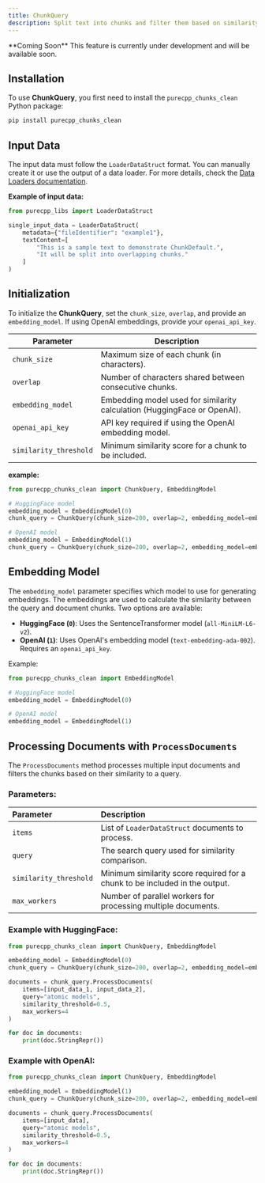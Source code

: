 ```yaml
---
title: ChunkQuery
description: Split text into chunks and filter them based on similarity to a query.
---
```

<Warning>
**Coming Soon**  
This feature is currently under development and will be available soon.
</Warning>

## Installation
To use **ChunkQuery**, you first need to install the `purecpp_chunks_clean` Python package:

```bash
pip install purecpp_chunks_clean
```

## Input Data

The input data must follow the `LoaderDataStruct` format. You can manually create it or use the output of a data loader. For more details, check the [Data Loaders documentation](../loaders/introduction.mdx).

**Example of input data:**
```python
from purecpp_libs import LoaderDataStruct

single_input_data = LoaderDataStruct(
    metadata={"fileIdentifier": "example1"},
    textContent=[
        "This is a sample text to demonstrate ChunkDefault.",
        "It will be split into overlapping chunks."
    ]
)
```

## Initialization

To initialize the **ChunkQuery**, set the `chunk_size`, `overlap`, and provide an `embedding_model`. If using OpenAI embeddings, provide your `openai_api_key`.

| Parameter              | Description                                                                 |
|------------------------|-----------------------------------------------------------------------------|
| `chunk_size`          | Maximum size of each chunk (in characters).                                 |
| `overlap`             | Number of characters shared between consecutive chunks.                     |
| `embedding_model`     | Embedding model used for similarity calculation (HuggingFace or OpenAI).    |
| `openai_api_key`      | API key required if using the OpenAI embedding model.                       |
| `similarity_threshold`| Minimum similarity score for a chunk to be included.                        |

**example:**
```python
from purecpp_chunks_clean import ChunkQuery, EmbeddingModel

# HuggingFace model
embedding_model = EmbeddingModel(0)
chunk_query = ChunkQuery(chunk_size=200, overlap=2, embedding_model=embedding_model)

# OpenAI model
embedding_model = EmbeddingModel(1)
chunk_query = ChunkQuery(chunk_size=200, overlap=2, embedding_model=embedding_model, openai_api_key="your_openai_api_key")
```

## Embedding Model

The `embedding_model` parameter specifies which model to use for generating embeddings. The embeddings are used to calculate the similarity between the query and document chunks. Two options are available:

- **HuggingFace (`0`)**: Uses the SentenceTransformer model (`all-MiniLM-L6-v2`).
- **OpenAI (`1`)**: Uses OpenAI's embedding model (`text-embedding-ada-002`). Requires an `openai_api_key`.

Example:

```python
from purecpp_chunks_clean import EmbeddingModel

# HuggingFace model
embedding_model = EmbeddingModel(0)

# OpenAI model
embedding_model = EmbeddingModel(1)
```

## Processing Documents with `ProcessDocuments`

The `ProcessDocuments` method processes multiple input documents and filters the chunks based on their similarity to a query.

### Parameters:

| Parameter              | Description                                                                 |
|:----------------------|:-----------------------------------------------------------------------------|
| `items`               | List of `LoaderDataStruct` documents to process.                            |
| `query`               | The search query used for similarity comparison.                           |
| `similarity_threshold`| Minimum similarity score required for a chunk to be included in the output. |
| `max_workers`         | Number of parallel workers for processing multiple documents.              |

### Example with HuggingFace:
```python
from purecpp_chunks_clean import ChunkQuery, EmbeddingModel

embedding_model = EmbeddingModel(0)
chunk_query = ChunkQuery(chunk_size=200, overlap=2, embedding_model=embedding_model)

documents = chunk_query.ProcessDocuments(
    items=[input_data_1, input_data_2],
    query="atomic models",
    similarity_threshold=0.5,
    max_workers=4
)

for doc in documents:
    print(doc.StringRepr())
```

### Example with OpenAI:
```python
from purecpp_chunks_clean import ChunkQuery, EmbeddingModel

embedding_model = EmbeddingModel(1)
chunk_query = ChunkQuery(chunk_size=200, overlap=2, embedding_model=embedding_model, openai_api_key="your_openai_api_key")

documents = chunk_query.ProcessDocuments(
    items=[input_data],
    query="atomic models",
    similarity_threshold=0.5,
    max_workers=4
)

for doc in documents:
    print(doc.StringRepr())
```

